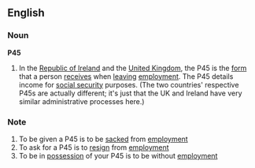 {{rfc}}
==English==
===Noun===
'''P45'''
# In the [[Republic of Ireland]] and the [[United Kingdom]], the P45 is the [[form]] that a person [[receives]] when [[leaving]] [[employment]]. The P45 details income for [[social security]] purposes. (The two countries' respective P45s are actually different; it's just that the UK and Ireland have very similar administrative processes here.)

===Note===
# To be given a P45 is to be [[sacked]] from [[employment]]
# To ask for a P45 is to [[resign]] from [[employment]]
# To be in [[possession]] of your P45 is to be without [[employment]]